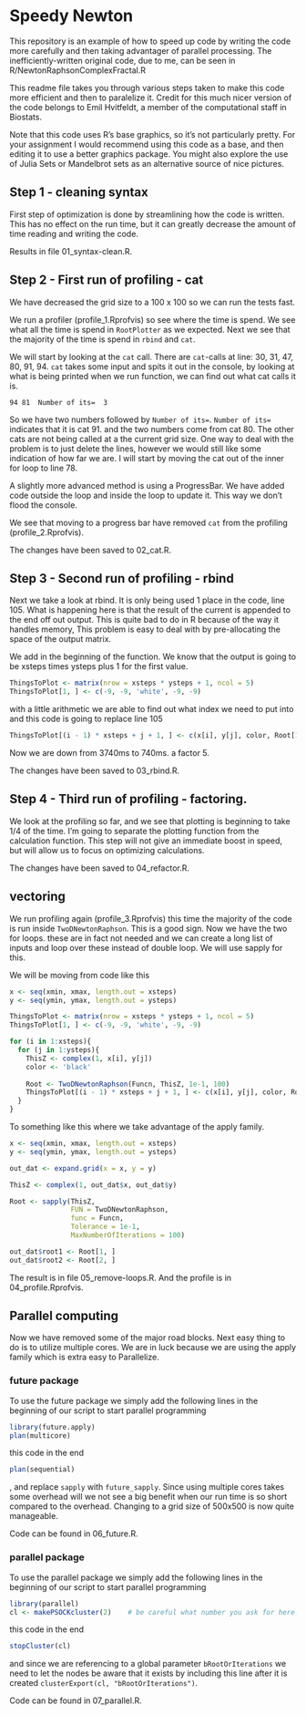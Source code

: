 # Speedy Newton

This repository is an example of how to speed up code by writing the code more carefully and then 
taking advantager of parallel processing. The inefficiently-written original code, due to me, can be seen 
in R/NewtonRaphsonComplexFractal.R

This readme file takes you through various steps taken to make this code more efficient and then to paralelize it.
Credit for this much nicer version of the code belongs to Emil Hvitfeldt, a member of the computational staff in Biostats.

Note that this code uses R's base graphics, so it's not particularly pretty. 
For your assignment I would recommend using this code as a base, and then editing it to use a better graphics package.
You might also explore the use of Julia Sets or Mandelbrot sets as an alternative source of nice pictures.

## Step 1 - cleaning syntax

First step of optimization is done by streamlining how the code is written. This has no effect on the run time, but it can greatly decrease the amount of time reading and writing the code.  

Results in file 01_syntax-clean.R.

## Step 2 - First run of profiling - cat

We have decreased the grid size to a 100 x 100 so we can run the tests fast.

We run a profiler (profile_1.Rprofvis) so see where the time is spend. We see what all the time is spend in `RootPlotter` as we expected. Next we see that the majority of the time is spend in `rbind` and `cat`.  

We will start by looking at the `cat` call. There are `cat`-calls at line: 30, 31, 47, 80, 91, 94. 
`cat` takes some input and spits it out in the console, by looking at what is being printed when we run function, we can find out what cat calls it is.

```
94 81  Number of its=  3
```

So we have two numbers followed by `Number of its=`. `Number of its=` indicates that it is cat 91. and the two numbers come from cat 80. The other cats are not being called at a the current grid size. One way to deal with the problem is to just delete the lines, however we would still like some indication of how far we are. I will start by moving the cat out of the inner for loop to line 78.

A slightly more advanced method is using a ProgressBar. We have added code outside the loop and inside the loop to update it. This way we don't flood the console.

We see that moving to a progress bar have removed `cat` from the profiling (profile_2.Rprofvis).

The changes have been saved to 02_cat.R.  

## Step 3 - Second run of profiling - rbind

Next we take a look at rbind. It is only being used 1 place in the code, line 105. What is happening here is that the result of the current is appended to the end off out output. This is quite bad to do in R because of the way it handles memory, This problem is easy to deal with by pre-allocating the space of the output matrix.

We add in the beginning of the function. We know that the output is going to be xsteps times ysteps plus 1 for the first value.

```r
ThingsToPlot <- matrix(nrow = xsteps * ysteps + 1, ncol = 5)
ThingsToPlot[1, ] <- c(-9, -9, 'white', -9, -9)
```

with a little arithmetic we are able to find out what index we need to put into and this code is going to replace line 105

```r
ThingsToPlot[(i - 1) * xsteps + j + 1, ] <- c(x[i], y[j], color, Root[1], Root[2])
```

Now we are down from 3740ms to 740ms. a factor 5.

The changes have been saved to 03_rbind.R.  

## Step 4 - Third run of profiling - factoring.

We look at the profiling so far, and we see that plotting is beginning to take 1/4 of the time. I'm going to separate the plotting function from the calculation function. This step will not give an immediate boost in speed, but will allow us to focus on optimizing calculations.

The changes have been saved to 04_refactor.R.  

## vectoring

We run profiling again (profile_3.Rprofvis) this time the majority of the code is run inside `TwoDNewtonRaphson`. This is a good sign. Now we have the two for loops. these are in fact not needed and we can create a long list of inputs and loop over these instead of double loop. We will use sapply for this.

We will be moving from code like this

```r
x <- seq(xmin, xmax, length.out = xsteps)
y <- seq(ymin, ymax, length.out = ysteps)

ThingsToPlot <- matrix(nrow = xsteps * ysteps + 1, ncol = 5)
ThingsToPlot[1, ] <- c(-9, -9, 'white', -9, -9)

for (i in 1:xsteps){
  for (j in 1:ysteps){
    ThisZ <- complex(1, x[i], y[j])
    color <- 'black' 
    
    Root <- TwoDNewtonRaphson(Funcn, ThisZ, 1e-1, 100)
    ThingsToPlot[(i - 1) * xsteps + j + 1, ] <- c(x[i], y[j], color, Root[1], Root[2])
  }
}
```

To something like this where we take advantage of the apply family.

```r
x <- seq(xmin, xmax, length.out = xsteps)
y <- seq(ymin, ymax, length.out = ysteps)

out_dat <- expand.grid(x = x, y = y)

ThisZ <- complex(1, out_dat$x, out_dat$y)

Root <- sapply(ThisZ,
               FUN = TwoDNewtonRaphson,
               func = Funcn,
               Tolerance = 1e-1,
               MaxNumberOfIterations = 100)

out_dat$root1 <- Root[1, ]
out_dat$root2 <- Root[2, ]
```

The result is in file 05_remove-loops.R. And the profile is in 04_profile.Rprofvis.

## Parallel computing

Now we have removed some of the major road blocks. Next easy thing to do is to utilize multiple cores. We are in luck because we are using the apply family which is extra easy to Parallelize.

### future package

To use the future package we simply add the following lines in the beginning of our script to start parallel programming

```r
library(future.apply)
plan(multicore)
```

this code in the end

```r
plan(sequential)
```


, and replace `sapply` with `future_sapply`. Since using multiple cores takes some overhead will we not see a big benefit when our run time is so short compared to the overhead. Changing to a grid size of 500x500 is now quite manageable.  

Code can be found in 06_future.R.  

### parallel package

To use the parallel package we simply add the following lines in the beginning of our script to start parallel programming

```r
library(parallel)
cl <- makePSOCKcluster(2)    # be careful what number you ask for here!
```

this code in the end

```r
stopCluster(cl)
```

and since we are referencing to a global parameter `bRootOrIterations` we need to let the nodes be aware that it exists by including this line after it is created `clusterExport(cl, "bRootOrIterations")`.

Code can be found in 07_parallel.R.
